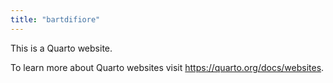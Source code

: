 ```yaml
---
title: "bartdifiore"
---
```


This is a Quarto website.

To learn more about Quarto websites visit <https://quarto.org/docs/websites>.
